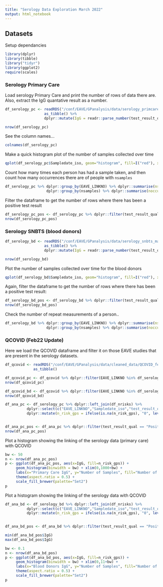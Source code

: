 ```yaml
---
title: "Serology Data Exploration March 2022"
output: html_notebook
---
```

## Datasets


Setup dependancies
```r
library(dplyr)
library(tibble)
library("tidyr")
library(ggplot2)
require(scales) 
```


### Serology Primary Care 

Load serology Primary Care and print the number of rows of data there are. Also, extract the IgG quantative result as a number.
```r

df_serology_pc <- readRDS("/conf/EAVE/GPanalysis/data/serology_primcare_march22.rds") %>% 
                  as_tibble() %>%
                  dplyr::mutate(IgG = readr::parse_number(test_result_quant))

nrow(df_serology_pc)
```

See the column names...
```r
colnames(df_serology_pc)
```

Make a quick histogram plot of the number of samples collected over time
```r
qplot(df_serology_pc$Sampledate_iso, geom="histogram", fill=I("red"), xlab='Sample Date', ylab='Number of Collected Samples', bins=30) 
```



Count how many times each person has had a sample taken, and then count how many occurrences there are of people with `nsamples`
```r
df_serology_pc %>% dplyr::group_by(EAVE_LINKNO) %>% dplyr::summarise(nsamples = dplyr::n()) %>% 
                   dplyr::group_by(nsamples) %>% dplyr::summarise(noccurrences = dplyr::n())
```



Filter the dataframe to get the number of rows where there has been a positive test result
```r

df_serology_pc_pos <- df_serology_pc %>% dplyr::filter(test_result_qual == "Positive")
nrow(df_serology_pc_pos)
```


### Serology SNBTS (blood donors)


```r
df_serology_bd <- readRDS("/conf/EAVE/GPanalysis/data/serology_snbts_march22.rds") %>% 
                  as_tibble() %>%
                  dplyr::mutate(IgG = readr::parse_number(test_result_quant))

nrow(df_serology_bd)

```

Plot the number of samples collected over time for the blood donors
```r
qplot(df_serology_bd$Sampledate_iso, geom="histogram", fill=I("red"), xlab='Sample Date', ylab='Number of Collected Samples', bins=40) 
```


Again, filter the dataframe to get the number of rows where there has been a positive test result:
```r

df_serology_bd_pos <- df_serology_bd %>% dplyr::filter(test_result_qual == "Positive")
nrow(df_serology_bd_pos)
```

Check the number of repeat measurements of a person.. 
```r
df_serology_bd %>% dplyr::group_by(EAVE_LINKNO) %>% dplyr::summarise(nsamples = dplyr::n()) %>% 
                   dplyr::group_by(nsamples) %>% dplyr::summarise(noccurrences = dplyr::n())
```


### QCOVID (Feb22 Update)

Here we load the QCOVID dataframe and filter it on those EAVE studies that are present in the serology datasets.

```r
df_qcovid <- readRDS("/conf/EAVE/GPanalysis/data/cleaned_data/QCOVID_feb22.rds") %>% 
             as_tibble() 

df_qcovid_pc <- df_qcovid %>% dplyr::filter(EAVE_LINKNO %in% df_serology_pc$EAVE_LINKNO)
nrow(df_qcovid_pc)

df_qcovid_bd <- df_qcovid %>% dplyr::filter(EAVE_LINKNO %in% df_serology_bd$EAVE_LINKNO)
nrow(df_qcovid_bd)

```


```r
df_ana_pc <- df_serology_pc %>% dplyr::left_join(df_nrisks) %>% 
          dplyr::select(c("EAVE_LINKNO","Sampledate_iso","test_result_qual","IgG","n_risk_gps")) %>%
          dplyr::mutate(n_risk_gps = ifelse(is.na(n_risk_gps), "0", levels(n_risk_gps)[n_risk_gps]))
          

df_ana_pc_pos <- df_ana_pc %>% dplyr::filter(test_result_qual == "Positive")
nrow(df_ana_pc_pos)
```

Plot a histogram showing the linking of the serology data (primary care) with QCOVID

```r
bw <- 50
n <- nrow(df_ana_pc_pos)
p <- ggplot(df_ana_pc_pos, aes(x=IgG, fill=n_risk_gps)) +
     geom_histogram(binwidth = bw) + xlim(0,1000+bw) +
     labs(x="Primary Care IgG", y="Number of Samples", fill="Number of Risks (QCOVID)") +
     theme(aspect.ratio = 0.5) + 
     scale_fill_brewer(palette="Set2")
p
```

Plot a histogram showing the linking of the serology data with QCOVID
```r
df_ana_bd <- df_serology_bd %>% dplyr::left_join(df_nrisks) %>% 
          dplyr::select(c("EAVE_LINKNO","Sampledate_iso","test_result_qual","IgG","n_risk_gps")) %>%
          dplyr::mutate(n_risk_gps = ifelse(is.na(n_risk_gps), "0", levels(n_risk_gps)[n_risk_gps]))
          

df_ana_bd_pos <- df_ana_bd %>% dplyr::filter(test_result_qual == "Positive")
```
```r
min(df_ana_bd_pos$IgG) 
max(df_ana_bd_pos$IgG) 
```


```r
bw <- 0.1
n <- nrow(df_ana_bd_pos)
p <- ggplot(df_ana_bd_pos, aes(x=IgG, fill=n_risk_gps)) +
     geom_histogram(binwidth = bw) + xlim(0,11+bw) +
     labs(x="Blood Donors IgG", y="Number of Samples", fill="Number of Risks (QCOVID)") +
     theme(aspect.ratio = 0.5) + 
     scale_fill_brewer(palette="Set2")
p

```